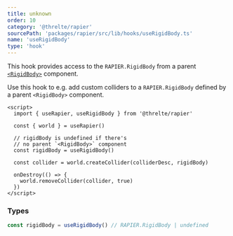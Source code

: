 ```yaml
---
title: unknown
order: 10
category: '@threlte/rapier'
sourcePath: 'packages/rapier/src/lib/hooks/useRigidBody.ts'
name: 'useRigidBody'
type: 'hook'
---
```


This hook provides access to the `RAPIER.RigidBody` from a parent [`<RigidBody>`](/rapier/rigid-body) component.

Use this hook to e.g. add custom colliders to a `RAPIER.RigidBody` defined by a parent `<RigidBody>` component.

```svelte
<script>
  import { useRapier, useRigidBody } from '@threlte/rapier'

  const { world } = useRapier()

  // rigidBody is undefined if there's
  // no parent `<RigidBody>` component
  const rigidBody = useRigidBody()

  const collider = world.createCollider(colliderDesc, rigidBody)

  onDestroy(() => {
    world.removeCollider(collider, true)
  })
</script>
```

### Types

```ts
const rigidBody = useRigidBody() // RAPIER.RigidBody | undefined
```
